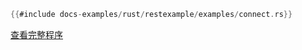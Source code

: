 ```rust
{{#include docs-examples/rust/restexample/examples/connect.rs}}
```

[查看完整程序](https://github.com/taosdata/TDengine/blob/develop/docs-examples/rust/restexample/examples/connect.rs)
